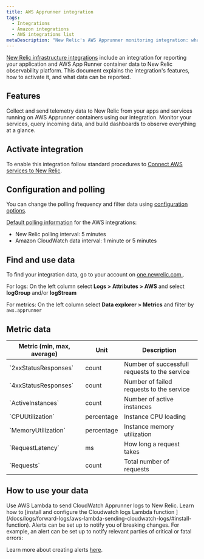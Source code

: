 ```yaml
---
title: AWS Apprunner integration
tags:
  - Integrations
  - Amazon integrations
  - AWS integrations list
metaDescription: "New Relic's AWS Apprunner monitoring integration: what data it reports, and how to enable it."
---
```


[New Relic infrastructure integrations](/docs/infrastructure/integrations-getting-started/getting-started/introduction-infrastructure-integrations) include an integration for reporting your application and AWS App Runner container data to New Relic observability platform. This document explains the integration's features, how to activate it, and what data can be reported.

## Features
Collect and send telemetry data to New Relic from your apps and services running on AWS Apprunner containers using our integration. Monitor your services, query incoming data, and build dashboards to observe everything at a glance. 

## Activate integration

To enable this integration follow standard procedures to [Connect AWS services to New Relic](/docs/infrastructure/infrastructure-integrations/getting-started/connect-aws-integrations-infrastructure).

## Configuration and polling 

You can change the polling frequency and filter data using [configuration options](/docs/integrations/new-relic-integrations/getting-started/configure-polling-frequency-data-collection-cloud-integrations).

[Default polling information](/docs/infrastructure/amazon-integrations/aws-integrations-list/aws-polling-intervals-infrastructure-integrations) for the AWS integrations:
- New Relic polling interval: 5 minutes
- Amazon CloudWatch data interval: 1 minute or 5 minutes


## Find and use data
To find your integration data, go to your account on [one.newrelic.com ](one.newrelic.com).

For logs:
On the left column select **Logs > Attributes > AWS** and select **logGroup** and/or **logStream**

For metrics:
On the left column select **Data explorer > Metrics** and filter by `aws.apprunner`

## Metric data

<table>
  <thead>
    <tr>
      <th style={{ width: "200px" }}>
      Metric (min, max, average)  
      </th>
      <th>
      Unit  
      </th>
      <th>
      Description
      </th>
    </tr>
  </thead>
    <tbody>
    <tr>
      <td>
      `2xxStatusResponses`
      </td>
      <td>
      count  
      </td>
      <td>
      Number of successfull requests to the service
      </td>
    </tr>
    <tr>
      <td>
      `4xxStatusResponses`  
      </td>
      <td>
      count  
      </td>
      <td>
      Number of failed requests to the service
      </td>
    </tr>
    <tr>
      <td>
      `ActiveInstances`
      </td>
      <td>
      count  
      </td>
      <td>
      Number of active instances
      </td>
    </tr>
    <tr>
      <td>
      `CPUUtilization`
      </td>
      <td>
      percentage  
      </td>
      <td>
      Instance CPU loading
      </td>
    </tr>
    <tr>
      <td>
      `MemoryUtilization`
      </td>
      <td>
      percentage  
      </td>
      <td>
      Instance memory utilization
      </td>
    </tr>
    <tr>
      <td>
      `RequestLatency`
      </td>
      <td>
      ms  
      </td>
      <td>
      How long a request takes
      </td>
    </tr>
    <tr>
      <td>
      `Requests`
      </td>
      <td>
      count  
      </td>
      <td>
      Total number of requests
      </td>
    </tr>
    </tbody>
</table>


## How to use your data

<CollapserGroup>
  <Collapser
    className="freq-link"
    id="logs"
    title="Access logs"
  >
Use AWS Lambda to send CloudWatch Apprunner logs to New Relic. Learn how to [install and configure the Cloudwatch logs Lambda function ](/docs/logs/forward-logs/aws-lambda-sending-cloudwatch-logs/#install-function).
  </Collapser>
  <CollapserGroup>
  <Collapser
    className="freq-link"
    id="alerts"
    title="Create alerts"
  >
Alerts can be set up to notify you of breaking changes. For example, an alert can be set up to notify relevant parties of critical or fatal errors:

Learn more about creating alerts [here](/docs/alerts-applied-intelligence/new-relic-alerts/learn-alerts/introduction-alerts/).
  </Collapser>

<CollapserGroup>
</CollapserGroup>
</CollapserGroup>
</CollapserGroup>

